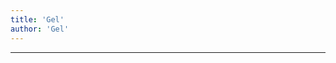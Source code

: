 ```yaml
---
title: 'Gel'
author: 'Gel'
---
```


---

<CharacterInfo
    name='Gel'
    image='/assets/icons/otom/wiki media/chars/Gel.png' 
    caption='por que você não vai jogar baseball?'
    icon='/assets/icons/otom/wiki media/icons/Gel.png'
    nickname='N/A'
    pronouns='ele/dele'
    species='Gel de cabelo'
    voice='G4bo'
    hobbies='N/A'
/>